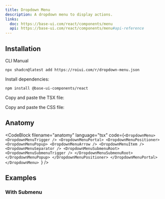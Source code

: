 ```yaml
---
title: Dropdown Menu
description: A dropdown menu to display actions.
links:
  doc: https://base-ui.com/react/components/menu
  api: https://base-ui.com/react/components/menu#api-reference
---
```


<ComponentPreview name="dropdown-menu-demo" />

## Installation

<InstallationTabs>

<InstallationTabsList>
  <InstallationTabsTrigger value="cli">CLI</InstallationTabsTrigger>
  <InstallationTabsTrigger value="manual">Manual</InstallationTabsTrigger>
</InstallationTabsList>

<InstallationTabsContent value="cli">

```package-install
npx shadcn@latest add https://roiui.com/r/dropdown-menu.json
```

</InstallationTabsContent>

<InstallationTabsContent value="manual" data-manual="true">

Install dependencies:

```package-install
npm install @base-ui-components/react
```

Copy and paste the TSX file:

<ComponentSource
  src="registry/brook/ui/dropdown-menu/dropdown-menu.tsx"
  title="components/ui/dropdown-menu.tsx"
  collapsible={true}
/>

Copy and paste the CSS file:

<ComponentSource
  src="registry/brook/ui/dropdown-menu/dropdown-menu.module.css"
  title="components/ui/dropdown-menu.module.css"
  language="css"
  collapsible={true}
/>

</InstallationTabsContent>

</InstallationTabs>

## Anatomy

<CodeBlock
  filename="anatomy"
  language="tsx"
  code={`<DropdownMenu>
    <DropdownMenuTrigger />
    <DropdownMenuPortal>
        <DropdownMenuPositioner>
            <DropdownMenuPopup>
                <DropdownMenuArrow />
                <DropdownMenuItem />
                <DropdownMenuSeparator />
                <DropdownMenuSubmenuRoot>
                    <DropdownMenuSubmenuTrigger />
                </DropdownMenuSubmenuRoot>
            </DropdownMenuPopup>
        </DropdownMenuPositioner>
    </DropdownMenuPortal>
</DropdownMenu>
`}
/>

## Examples

### With Submenu

<ComponentPreview name="dropdown-menu-submenu" />
